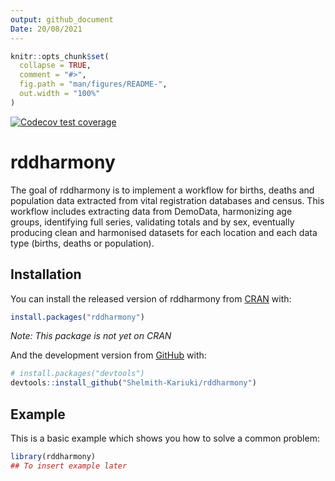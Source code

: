 ```yaml
---
output: github_document
Date: 20/08/2021
---
```


```r
knitr::opts_chunk$set(
  collapse = TRUE,
  comment = "#>",
  fig.path = "man/figures/README-",
  out.width = "100%"
)
```

<!-- badges: start -->
  [![Codecov test coverage](https://codecov.io/gh/Shelmith-Kariuki/rddharmony/branch/master/graph/badge.svg)](https://codecov.io/gh/Shelmith-Kariuki/rddharmony?branch=master)
<!-- badges: end -->

# rddharmony

The goal of rddharmony is to implement a workflow for births, deaths and population data extracted from vital registration databases and census. This workflow includes extracting data from DemoData, harmonizing age groups, identifying full series, validating totals and by sex, eventually producing clean and harmonised datasets for each location and each data type (births, deaths or population).


## Installation

You can install the released version of rddharmony from [CRAN](https://CRAN.R-project.org) with:

``` r
install.packages("rddharmony")
```
_Note: This package is not yet on CRAN_

And the development version from [GitHub](https://github.com/) with:

``` r
# install.packages("devtools")
devtools::install_github("Shelmith-Kariuki/rddharmony")
```
## Example

This is a basic example which shows you how to solve a common problem:

```r
library(rddharmony)
## To insert example later
```


